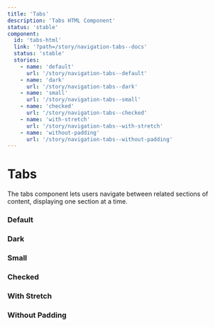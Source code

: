 ```yaml
---
title: 'Tabs'
description: 'Tabs HTML Component'
status: 'stable'
component:
  id: 'tabs-html'
  link: '?path=/story/navigation-tabs--docs'
  status: 'stable'
  stories:
    - name: 'default'
      url: '/story/navigation-tabs--default'
    - name: 'dark'
      url: '/story/navigation-tabs--dark'
    - name: 'small'
      url: '/story/navigation-tabs--small'
    - name: 'checked'
      url: '/story/navigation-tabs--checked'
    - name: 'with-stretch'
      url: '/story/navigation-tabs--with-stretch'
    - name: 'without-padding'
      url: '/story/navigation-tabs--without-padding'
---
```


# Tabs

The tabs component lets users navigate between related sections of content, displaying one section at a time.

<Section current="html">

### Default

<StorybookFrame componentId="tabs-html" story="default" className="h-[200px]" />

### Dark

<StorybookFrame componentId="tabs-html" story="dark" className="h-[200px]" />

### Small

<StorybookFrame componentId="tabs-html" story="small" className="h-[200px]" />

### Checked

<StorybookFrame componentId="tabs-html" story="checked" className="h-[200px]" />

### With Stretch

<StorybookFrame
  componentId="tabs-html"
  story="with-stretch"
  className="h-[200px]"
/>

### Without Padding

<StorybookFrame
  componentId="tabs-html"
  story="without-padding"
  className="h-[200px]"
/>

</Section>
